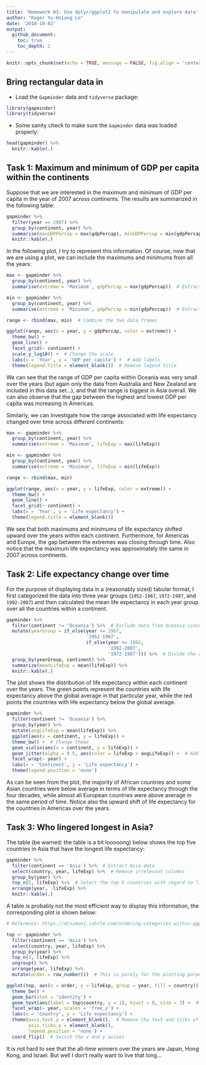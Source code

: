 ```yaml
---
title: 'Homework 03: Use dplyr/ggplot2 to manipulate and explore data'
author: "Roger Yu-Hsiang Lo"
date: '2018-10-02'
output:
  github_document:
    toc: true
    toc_depth: 2
---
```


```r
knitr::opts_chunk$set(echo = TRUE, message = FALSE, fig.align = 'center')
```

## Bring rectangular data in

- Load the `Gapminder` data and `tidyverse` package:
```r
library(gapminder)
library(tidyverse)
```

- Some sanity check to make sure the `Gapminder` data was loaded properly:
```r
head(gapminder) %>%
  knitr::kable(.)
```


## Task 1: Maximum and minimum of GDP per capita within the continents

Suppose that we are interested in the maximum and minimum of GDP per capita in the year of 2007 across continents. The results are summarized in the following table:

```r
gapminder %>%
  filter(year == 2007) %>%
  group_by(continent, year) %>%
  summarise(maxGDPPercap = max(gdpPercap), minGDPPercap = min(gdpPercap)) %>%
  knitr::kable(.)
```

In the following plot, I try to represent this information. Of course, now that we are using a plot, we can include the maximums and minimums from all the years:

```r
max <- gapminder %>%
  group_by(continent, year) %>%
  summarise(extreme = 'Maximum', gdpPercap = max(gdpPercap))  # Extract max data

min <- gapminder %>%
  group_by(continent, year) %>%
  summarise(extreme = 'Minimum', gdpPercap = min(gdpPercap))  # Extract min data

range <- rbind(max, min)  # Combine the two data frames

ggplot(range, aes(x = year, y = gdpPercap, color = extreme)) +
  theme_bw() +
  geom_line() +
  facet_grid(~ continent) +
  scale_y_log10() +  # Change the scale
  labs(x = 'Year', y = 'GDP per capita') +  # Add labels
  theme(legend.title = element_blank())  # Remove legend title
```

We can see that the range of GDP per capita within Oceania was very small over the years (but again only the data from Australia and New Zealand are included in this data set...), and that the range is biggest in Asia overall. We can also observe that the gap between the highest and lowest GDP per capita was increasing in Americas.

Similarly, we can investigate how the range associated with life expectancy changed over time across different continents:

```r
max <- gapminder %>%
  group_by(continent, year) %>%
  summarise(extreme = 'Maximum', lifeExp = max(lifeExp))

min <- gapminder %>%
  group_by(continent, year) %>%
  summarise(extreme = 'Minimum', lifeExp = min(lifeExp))

range <- rbind(max, min)

ggplot(range, aes(x = year, y = lifeExp, color = extreme)) +
  theme_bw() +
  geom_line() +
  facet_grid(~ continent) +
  labs(x = 'Year', y = 'Life expectancy') +
  theme(legend.title = element_blank())
```

We see that both maximums and minimums of life expectancy shifted upward over the years within each continent. Furthermore, for Americas and Europe, the gap between the extremes was closing through time. Also notice that the maximum life expectancy was approximately the same in 2007 across continents.

## Task 2: Life expectancy change over time

For the purpose of displaying data in a (reasonably sized) tabular format, I first categorized the data into three year groups (`1952-1967`, `1972-1987`, and `1992-2007`) and then calculated the mean life expectancy in each year group over all the countries within a continent.

```r
gapminder %>%
  filter(continent != 'Oceania') %>%  # Exclude data from Oceania since only two countries are in this group
  mutate(yearGroup = if_else(year <= 1967,
                             '1952-1967',
                             if_else(year >= 1992,
                                     '1992-2007',
                                     '1972-1987'))) %>%  # Divide the data into three year groups
  group_by(yearGroup, continent) %>%
  summarize(meanLifeExp = mean(lifeExp)) %>%
  knitr::kable(.)
```

The plot shows the distribution of life expectancy within each continent over the years. The green points represent the countries with life expectancy above the global average in that particular year, while the red points the countries with life expectancy below the global average.

```r
gapminder %>%
  filter(continent != 'Oceania') %>%
  group_by(year) %>%
  mutate(avgLifeExp = mean(lifeExp)) %>%
  ggplot(aes(x = continent, y = lifeExp)) +
  theme_bw() +  # Change theme
  geom_violin(aes(x = continent, y = lifeExp)) +
  geom_jitter(alpha = 0.5, aes(color = lifeExp > avgLifeExp)) +  # Add points with colors according to the mean
  facet_wrap(~ year) +
  labs(x = 'Continent', y = 'Life expectancy') +
  theme(legend.position = 'none')
```

As can be seen from the plot, the majority of African countries and some Asian countries were below average in terms of life expectancy through the four decades, while almost all European countries were above average in the same period of time. Notice also the upward shift of life expectancy for the countries in Americas over the years.

## Task 3: Who lingered longest in Asia?

The table (be warned: the table is a bit looooong) below shows the top five countries in Asia that have the longest life expectancy:

```r
gapminder %>%
  filter(continent == 'Asia') %>%  # Extract Asia data
  select(country, year, lifeExp) %>%  # Remove irrelevant columns
  group_by(year) %>%
  top_n(5, lifeExp) %>%  # Select the top 5 countries with regard to lifeExp
  arrange(year, -lifeExp) %>%
  knitr::kable(.)
```

A table is probably not the most efficient way to display this information, the corresponding plot is shown below:

```r
# Reference: https://drsimonj.svbtle.com/ordering-categories-within-ggplot2-facets

top <- gapminder %>%
  filter(continent == 'Asia') %>%
  select(country, year, lifeExp) %>%
  group_by(year) %>%
  top_n(5, lifeExp) %>%
  ungroup() %>%
  arrange(year, lifeExp) %>%
  mutate(order = row_number())  # This is purely for the plotting purpose

ggplot(top, aes(x = order, y = lifeExp, group = year, fill = country)) +
  theme_bw() +
  geom_bar(stat = 'identity') +
  geom_text(aes(label = top$country, y = 1), hjust = 0, size = 3) +  # Add texts on the bars
  facet_wrap(~ year, scales = 'free_y') +
  labs(x = 'Country', y = 'Life expectancy') +
  theme(axis.text.y = element_blank(),  # Remove the text and ticks of the y axis
        axis.ticks.y = element_blank(),
        legend.position = 'none') +
  coord_flip()  # Switch the x and y axises
```

It is not hard to see that the all-time winners over the years are Japan, Hong Kong, and Israel. But well I don't really want to live that long...
